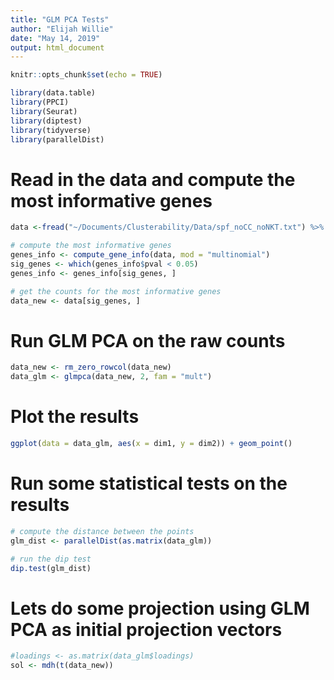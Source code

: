 ```yaml
---
title: "GLM PCA Tests"
author: "Elijah Willie"
date: "May 14, 2019"
output: html_document
---
```


```r
knitr::opts_chunk$set(echo = TRUE)
```

```r
library(data.table)
library(PPCI)
library(Seurat)
library(diptest)
library(tidyverse)
library(parallelDist)
```

# Read in the data and compute the most informative genes
```r
data <-fread("~/Documents/Clusterability/Data/spf_noCC_noNKT.txt") %>% column_to_rownames(var = "V1") %>% as.matrix()

# compute the most informative genes
genes_info <- compute_gene_info(data, mod = "multinomial")
sig_genes <- which(genes_info$pval < 0.05)
genes_info <- genes_info[sig_genes, ]

# get the counts for the most informative genes
data_new <- data[sig_genes, ]
```

# Run GLM PCA on the raw counts
```r
data_new <- rm_zero_rowcol(data_new)
data_glm <- glmpca(data_new, 2, fam = "mult")
```

# Plot the results
```r
ggplot(data = data_glm, aes(x = dim1, y = dim2)) + geom_point()
```

# Run some statistical tests on the results
```r
# compute the distance between the points 
glm_dist <- parallelDist(as.matrix(data_glm))

# run the dip test
dip.test(glm_dist)
```

# Lets do some projection using GLM PCA as initial projection vectors
```r
#loadings <- as.matrix(data_glm$loadings)
sol <- mdh(t(data_new))
```

